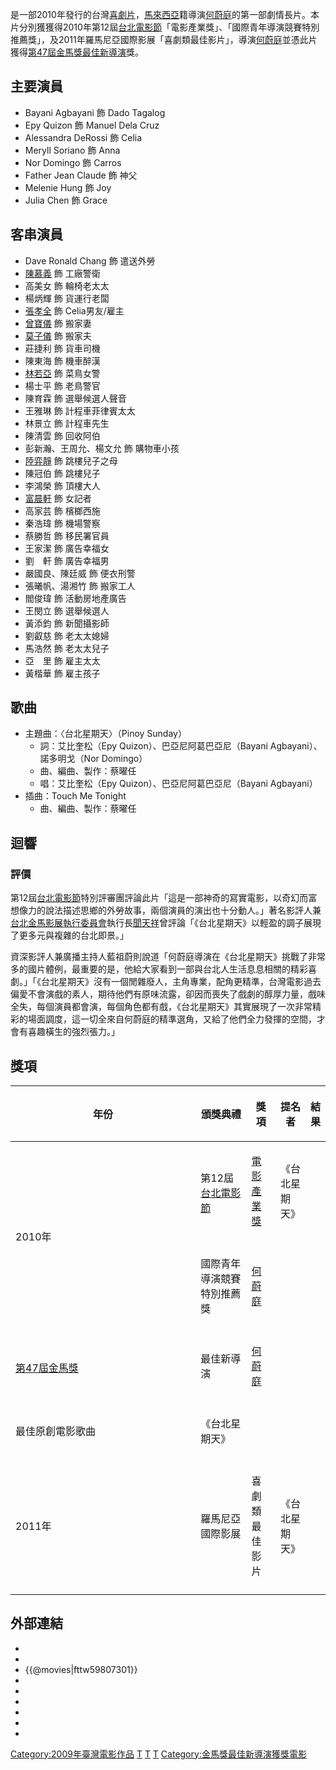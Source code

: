 {{Link style|time=2015-12-13T12:50:42+00:00}}
{{Infobox Film 
| color = #E6E6FA
 | name = 台北星期天
 | original_name = ''{{lang|en|Pinoy Sunday}}''
 | image = 
 | caption = 
 | director = [[何蔚庭|何蔚庭]] 
 | writer = [[何蔚庭|何蔚庭]]<br>Ajay Balakrishnan
 | producer =胡至欣<br />Gus Adapon<br /> [[何蔚庭|何蔚庭]] <br />Natacha Devillers
 | producer_2 = Mark Meily
 | starring = [[:en:Bayani_Agbayani|Bayani Agbayani]]<br />[[:en:Epy_Quizon|Epy Quizon]]<br />Alessandra de Rossi<br />[[:en:Meryll_Soriano|Meryll Soriano]]
 | editing = 許惟堯
 | cinematography = [[包軒鳴|包軒鳴]]
 | maintheme = Pinoy Sunday
 | endtheme = Touch Me Tonight
 | music = 蔡曜任
 | sound = [[杜篤之|杜篤之]]
 | studio = 長龢有限公司
 | distributor = 天馬行空發行公司
 | rate = 普遍級
 | budget = 
 | released = {{Film date|2010|5|7|臺灣|2011|6|16|新加坡}}
 | issue date = 2010年
 | runtime = 82分鐘
 | language = [[菲律賓語|菲律賓語]]、[[台灣國語|國語]]、[[英語|英語]]
 | imdb_id = tt1121985
 | website = [https://web.archive.org/web/20130621181110/http://pinoysunday.com/ Pinoy Sunday Movie - a film by Wi Ding Ho]
 | }}

{{engname|《台北星期天》|''Pinoy Sunday''}}是一部2010年發行的台灣[[喜劇片|喜劇片]]，[[馬來西亞|馬來西亞]]籍導演[[何蔚庭|何蔚庭]]的第一部劇情長片。本片分別獲獲得2010年第12屆[[台北電影節|台北電影節]]「電影產業獎」、「國際青年導演競賽特別推薦獎」，及2011年羅馬尼亞國際影展「喜劇類最佳影片」，導演[[何蔚庭|何蔚庭]]並憑此片獲得[[第47屆金馬獎|第47屆金馬獎]][[金馬獎最佳新導演|最佳新導演]]獎。

==主要演員==
*Bayani Agbayani 飾 Dado Tagalog
*Epy Quizon 飾 Manuel Dela Cruz
*Alessandra DeRossi 飾 Celia
*Meryll Soriano 飾 Anna
*Nor Domingo 飾 Carros
*Father Jean Claude 飾 神父
*Melenie Hung 飾 Joy
*Julia Chen 飾 Grace

==客串演員==
*Dave Ronald Chang 飾 遣送外勞
*[[陳慕義|陳慕義]] 飾 工廠警衛
*高美女 飾 輪椅老太太
*楊炳輝 飾 貨運行老闆
*[[張孝全|張孝全]] 飾 Celia男友/雇主
*[[曾寶儀|曾寶儀]] 飾 搬家妻
*[[莫子儀|莫子儀]] 飾 搬家夫
*莊捷利 飾 貨車司機
*陳東海 飾 機車醉漢
*[[林若亞|林若亞]] 飾 菜鳥女警
*楊士平 飾 老鳥警官
*陳育霖 飾 選舉候選人聲音
*王雅琳 飾 計程車菲律賓太太
*林景立 飾 計程車先生
*陳清雲 飾 回收阿伯
*彭新瀚、王周允、楊文允 飾 購物車小孩
*[[陸弈靜|陸弈靜]] 飾 跳樓兒子之母
*陳冠伯 飾 跳樓兒子
*李鴻榮 飾 頂樓大人
*[[富晨軒|富晨軒]] 飾 女記者
*高家芸 飾 檳榔西施
*秦浩瑋 飾 機場警察
*蔡勝哲 飾 移民署官員
*王家潔 飾 廣告幸福女
*劉　軒 飾 廣告幸福男
*嚴國良、陳廷威 飾 便衣刑警
*張曦帆、湯湘竹 飾 搬家工人
*閻俊瑋 飾 活動房地產廣告
*王閔立 飾 選舉候選人
*黃添鈞 飾 新聞攝影師
*劉叡慈 飾 老太太媳婦
*馬浩然 飾 老太太兒子
*亞　里 飾 雇主太太
*黃楷華 飾 雇主孩子


==歌曲==
*主題曲：〈台北星期天〉（Pinoy Sunday）
**詞：艾比奎松（Epy Quizon）、巴亞尼阿葛巴亞尼（Bayani Agbayani）、諾多明戈（Nor Domingo）
**曲、編曲、製作：蔡曜任
**唱：艾比奎松（Epy Quizon）、巴亞尼阿葛巴亞尼（Bayani Agbayani）
*插曲：Touch Me Tonight
**曲、編曲、製作：蔡曜任


== 迴響 ==
=== 評價 ===

第12屆[[台北電影節|台北電影節]]特別評審團評論此片「這是一部神奇的寫實電影，以奇幻而富想像力的說法描述思鄉的外勞故事，兩個演員的演出也十分動人。」著名影評人兼[[台北金馬影展執行委員會|台北金馬影展執行委員會]]執行長[[聞天祥|聞天祥]]曾評論「《台北星期天》以輕盈的調子展現了更多元與複雜的台北即景。」


資深影評人兼廣播主持人藍祖蔚則說道「何蔚庭導演在《台北星期天》挑戰了非常多的國片體例，最重要的是，他給大家看到一部與台北人生活息息相關的精彩喜劇。」「《台北星期天》沒有一個閒雜廢人，主角專業，配角更精準，台灣電影過去偏愛不會演戲的素人，期待他們有原味流露，卻因而喪失了戲劇的醇厚力量，戲味全失，每個演員都會演，每個角色都有戲，《台北星期天》其實展現了一次非常精彩的場面調度，這一切全來自何蔚庭的精準選角，又給了他們全力發揮的空間，才會有喜趣橫生的強烈張力。」


==獎項==
{| class="wikitable" width="90%"
|-align=center
! width="8%"|年份
! width="18%"|頒獎典禮
! width="15%"|獎項
! width="22%"|提名者
! width="10%"|結果
|- align=center
| rowspan="4" | 2010年
| rowspan="2" | 第12屆[[台北電影節|台北電影節]]
| [[台北電影獎電影產業獎|電影產業獎]]
| 《台北星期天》
| {{won}}
|-
|- align=center
| 國際青年導演競賽特別推薦獎
| [[何蔚庭|何蔚庭]]
| {{won}}
|-
|- align=center
| rowspan="2" | [[第47屆金馬獎|第47屆金馬獎]]
| 最佳新導演
| [[何蔚庭|何蔚庭]]
| {{won}}
|-
|- align=center
| 最佳原創電影歌曲
| 《台北星期天》
| {{nom}}
|-
|- align=center
| 2011年
| 羅馬尼亞國際影展
| 喜劇類最佳影片
| 《台北星期天》
| {{won}}
|-
|}

==外部連結==
*{{Yahoomovie id|3419}}
*{{MSN movie|1332}}
*{{@movies|fttw59807301}}
*{{douban}}
*{{Mtime|111564}}
*{{Amg movie|526889}}
*{{rotten-tomatoes|pinoy_sunday_2009}}
*{{hkmdb title|14631}}
*{{imdb title|1121985}}

{{台北電影獎電影產業獎}}

[[Category:2009年臺灣電影作品|Category:2009年臺灣電影作品]]
[[Category:台灣喜劇片|T]]
[[Category:台灣劇情片|T]]
[[Category:台北市背景電影|T]]
[[Category:金馬獎最佳新導演獲獎電影|Category:金馬獎最佳新導演獲獎電影]]